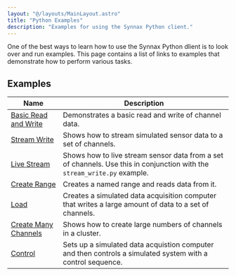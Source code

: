```yaml
---
layout: "@/layouts/MainLayout.astro"
title: "Python Examples"
description: "Examples for using the Synnax Python client."
---
```


One of the best ways to learn how to use the Synnax Python dlient is to look over and run
examples. This page contains a list of links to examples that demonstrate how to perform 
various tasks.

## Examples

| Name | Description |
|------|-------------|
| [Basic Read and Write](https://github.com/synnaxlabs/synnax/tree/main/client/py/examples/basic_read_write.py) | Demonstrates a basic read and write of channel data. |
| [Stream Write](https://github.com/synnaxlabs/synnax/tree/main/client/py/examples/stream_write.py) | Shows how to stream simulated sensor data to a set of channels. |
| [Live Stream](https://github.com/synnaxlabs/synnax/tree/main/client/py/examples/live_stream.py) | Shows how to live stream sensor data from a set of channels. Use this in conjunction with the `stream_write.py` example. |
| [Create Range](https://github.com/synnaxlabs/synnax/tree/main/client/py/examples/create_range.py) | Creates a named range and reads data from it. |
| [Load](https://github.com/synnaxlabs/synnax/tree/main/client/py/examples/load.py) | Creates a simulated data acquisition computer that writes a large amount of data to a set of channels. |
| [Create Many Channels](https://github.com/synnaxlabs/synnax/tree/main/client/py/examples/create_many_channels.py) | Shows how to create large numbers of channels in a cluster. |
| [Control](https://github.com/synnaxlabs/synnax/tree/main/client/py/examples/control) | Sets up a simulated data acquistion computer and then controls a simulated system with a control sequence. |



